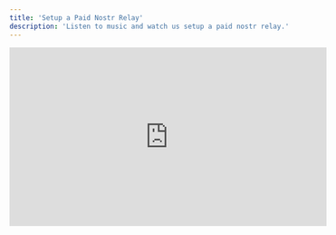 ```yaml
---
title: 'Setup a Paid Nostr Relay'
description: 'Listen to music and watch us setup a paid nostr relay.'
---
```


<iframe
  width="560"
  height="315"
  src="https://www.youtube.com/embed/-Pnz1mK5lWM"
  title="YouTube video player"
  frameborder="0"
  allow="accelerometer; autoplay; clipboard-write; encrypted-media; gyroscope; picture-in-picture"
  allowfullscreen
></iframe>
